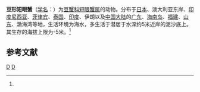 {{Speciesbox
| genus = Xenophthalmus
| species = pinnotheroides
| authority = (White, 1846)<ref name='id11915'>{{cite web| url =http://www.bioinfo.cn/db05/BjdwSpecies.php?action=view&id=11915| title =豆形短眼蟹| work =《中国动物物种编目数据库》| publisher =中国科学院微生物研究所| author =中国科学院动物研究所| accessdate =2009-04-28| deadurl =yes| archiveurl =https://web.archive.org/web/20160305025945/http://www.bioinfo.cn/db05/BjdwSpecies.php?action=view&id=11915| archivedate =2016-03-05}}</ref>
}}

'''豆形短眼蟹'''（[[学名|学名]]：{{lang|la|''Xenophthalmus pinnotheroides''}}）为[[豆蟹科|豆蟹科]][[短眼蟹属|短眼蟹属]]的动物。分布于[[日本|日本]]、澳大利亚东岸、[[印度尼西亚|印度尼西亚]]、[[菲律宾|菲律宾]]、[[泰国|泰国]]、[[印度|印度]]、伊朗以及[[中国大陆|中国大陆]]的[[广东|广东]]、[[海南岛|海南岛]]、[[福建|福建]]、[[山东|山东]]、渤海湾等地，生活环境为海水，多生活于潜居于水深约5米近岸的泥沙底上。其生存的海拔上限为-5米。<ref name='id11915'/>

== 参考文献 ==
{{reflist}}

{{taxonbar}}

[[Category:1846年描述的动物|D]]
[[Category:短眼蟹属|D]]


{{螃蟹小作品}}